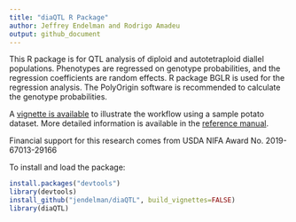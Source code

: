 ```yaml
---
title: "diaQTL R Package"
author: Jeffrey Endelman and Rodrigo Amadeu
output: github_document
---
```


This R package is for QTL analysis of diploid and autotetraploid diallel populations. Phenotypes are regressed on genotype probabilities, and the regression coefficients are random effects. R package BGLR is used for the regression analysis. The PolyOrigin software is recommended to calculate the genotype probabilities.

A [vignette is available](https://jendelman.github.io/diaQTL/diaQTL_vignette.html) to illustrate the workflow using a sample potato dataset. More detailed information is available in the [reference manual](https://jendelman.github.io/diaQTL/diaQTL_manual.pdf).

Financial support for this research comes from USDA NIFA Award No. 2019-67013-29166

To install and load the package:
```R
install.packages("devtools")
library(devtools)
install_github("jendelman/diaQTL", build_vignettes=FALSE)
library(diaQTL)
```